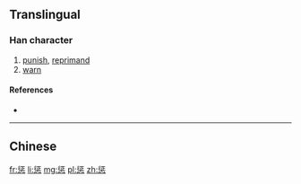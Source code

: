 {{also|懲}}
==Translingual==

===Han character===
{{Han char|rn=61|rad=心|as=08|sn=12|four=|canj=竹一心 (HMP)|ids=⿱[[征]][[心]]}}

# [[punish]], [[reprimand]]
# [[warn]]

====References====
* {{Han ref|kx=0392.181|dkj=10851|hdz=42311.130|uh=60E9|ud=24809}}

----
==Chinese==
{{zh-see|懲}}

[[fr:惩]]
[[li:惩]]
[[mg:惩]]
[[pl:惩]]
[[zh:惩]]